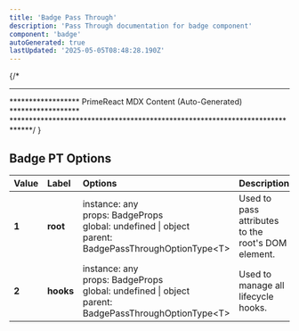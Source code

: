 ```yaml
---
title: 'Badge Pass Through'
description: 'Pass Through documentation for badge component'
component: 'badge'
autoGenerated: true
lastUpdated: '2025-05-05T08:48:28.190Z'
---
```


{/* 
****************************************************************************
****************** PrimeReact MDX Content (Auto-Generated) ******************
*****************************************************************************/
}

## Badge PT Options

| Value | Label | Options | Description |
|:------|:------|:--------|:------------|
| **1** | **root** | instance: any<br/>props: BadgeProps<br/>global: undefined &#124; object<br/>parent: BadgePassThroughOptionType&lt;T&gt; | Used to pass attributes to the root's DOM element. |
| **2** | **hooks** | instance: any<br/>props: BadgeProps<br/>global: undefined &#124; object<br/>parent: BadgePassThroughOptionType&lt;T&gt; | Used to manage all lifecycle hooks. |
